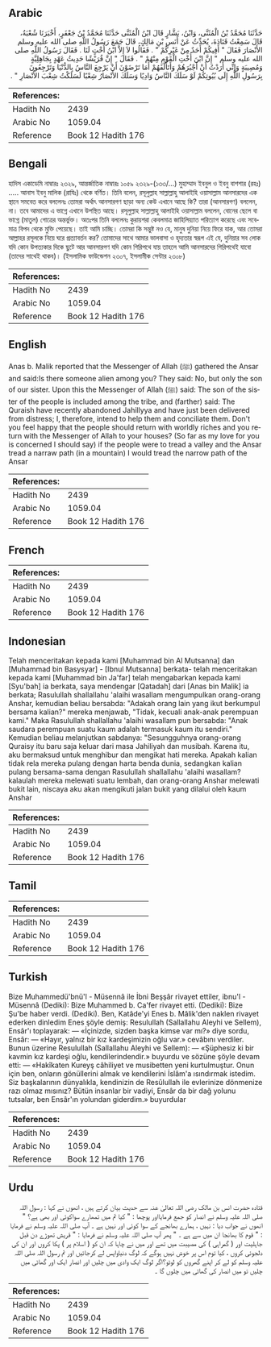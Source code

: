 ## Arabic


<div dir="rtl" lang="ar" style={{fontSize:'larger',backgroundColor:'#f8f9fa',padding:20}}>
حَدَّثَنَا مُحَمَّدُ بْنُ الْمُثَنَّى، وَابْنُ، بَشَّارٍ قَالَ ابْنُ الْمُثَنَّى حَدَّثَنَا مُحَمَّدُ بْنُ جَعْفَرٍ، أَخْبَرَنَا شُعْبَةُ، قَالَ سَمِعْتُ قَتَادَةَ، يُحَدِّثُ عَنْ أَنَسِ بْنِ مَالِكٍ، قَالَ جَمَعَ رَسُولُ اللَّهِ صلى الله عليه وسلم الأَنْصَارَ فَقَالَ ‏"‏ أَفِيكُمْ أَحَدٌ مِنْ غَيْرِكُمْ ‏"‏ ‏.‏ فَقَالُوا لاَ إِلاَّ ابْنُ أُخْتٍ لَنَا ‏.‏ فَقَالَ رَسُولُ اللَّهِ صلى الله عليه وسلم ‏"‏ إِنَّ ابْنَ أُخْتِ الْقَوْمِ مِنْهُمْ ‏"‏ ‏.‏ فَقَالَ ‏"‏ إِنَّ قُرَيْشًا حَدِيثُ عَهْدٍ بِجَاهِلِيَّةٍ وَمُصِيبَةٍ وَإِنِّي أَرَدْتُ أَنْ أَجْبُرَهُمْ وَأَتَأَلَّفَهُمْ أَمَا تَرْضَوْنَ أَنْ يَرْجِعَ النَّاسُ بِالدُّنْيَا وَتَرْجِعُونَ بِرَسُولِ اللَّهِ إِلَى بُيُوتِكُمْ لَوْ سَلَكَ النَّاسُ وَادِيًا وَسَلَكَ الأَنْصَارُ شِعْبًا لَسَلَكْتُ شِعْبَ الأَنْصَارِ ‏"‏ ‏.‏
</div>
<div style={{backgroundColor:'#f8f9fa',padding:20, marginBottom: 10}}><table> <thead> <tr> <th>References:</th> <th></th> </tr> </thead> <tbody><tr><td>Hadith No</td><td>2439</td></tr><tr><td>Arabic No</td><td>1059.04</td></tr><tr><td>Reference</td><td>Book 12 Hadith 176</td></tr></tbody></table></div>

## Bengali


<div dir="ltr" lang="bn" style={{fontSize:'larger',backgroundColor:'#f8f9fa',padding:20}}>
হাদিস একাডেমি নাম্বারঃ ২৩২৯, আন্তর্জাতিক নাম্বারঃ ১০৫৯ ২৩২৯-(১৩৩/...) মুহাম্মাদ ইবনুল ও ইবনু বাশশার (রহঃ) ..... আনাস ইবনু মালিক (রাযিঃ) থেকে বর্ণিত। তিনি বলেন, রসূলুল্লাহ সাল্লাল্লাহু আলাইহি ওয়াসাল্লাম আনসারদের এক স্থানে সমবেত করে বললেনঃ তোমরা অর্থাৎ আনসারগণ ছাড়া অন্য কেউ এখানে আছে কি? তারা (আনসারগণ) বললেন, না। তবে আমাদের এ ভাগ্নে এখানে উপস্থিত আছে। রসূলুল্লাহ সাল্লাল্লাহু আলাইহি ওয়াসাল্লাম বললেন, বোনের ছেলে বা ভাগ্নে (মাতুল) গোত্রের অন্তর্ভুক্ত। অতঃপর তিনি বললেনঃ কুরায়শরা কেবলমাত্র জাহিলিয়্যাত পরিত্যাগ করেছে এবং সবেমাত্র বিপদ থেকে মুক্তি পেয়েছে। তাই আমি চাচ্ছি। তোমরা কি সন্তুষ্ট নও যে, মানুষ দুনিয়া নিয়ে ফিরে যাক, আর তোমরা আল্লাহর রসূলকে নিয়ে ঘরে প্রত্যাবর্তন কর? তোমাদের সাথে আমার ভালবাসা ও হৃদ্যতার স্বরূপ এই যে, দুনিয়ার সব লোক যদি কোন উপত্যকার দিকে ছুটে আর আনসারগণ যদি কোন গিরিপথে যায় তাহলে আমি আনসারদের গিরিপথেই যাবো (তাদের সাথেই থাকব)। (ইসলামিক ফাউন্ডেশন ২৩০৭, ইসলামীক সেন্টার ২৩০৮)
</div>
<div style={{backgroundColor:'#f8f9fa',padding:20, marginBottom: 10}}><table> <thead> <tr> <th>References:</th> <th></th> </tr> </thead> <tbody><tr><td>Hadith No</td><td>2439</td></tr><tr><td>Arabic No</td><td>1059.04</td></tr><tr><td>Reference</td><td>Book 12 Hadith 176</td></tr></tbody></table></div>

## English


<div dir="ltr" lang="en" style={{fontSize:'larger',backgroundColor:'#f8f9fa',padding:20}}>
Anas b. Malik reported that the Messenger of Allah (ﷺ) gathered the Ansar and said:Is there someone alien among you? They said: No, but only the son of our sister. Upon this the Messenger of Allah (ﷺ) said: The son of the sister of the people is included among the tribe, and (farther) said: The Quraish have recently abandoned Jahillyya and have just been delivered from distress; I, therefore, intend to help them and conciliate them. Don't you feel happy that the people should return with worldly riches and you return with the Messenger of Allah to your houses? (So far as my love for you is concerned I should say) if the people were to tread a valley and the Ansar tread a narraw path (in a mountain) I would tread the narrow path of the Ansar
</div>
<div style={{backgroundColor:'#f8f9fa',padding:20, marginBottom: 10}}><table> <thead> <tr> <th>References:</th> <th></th> </tr> </thead> <tbody><tr><td>Hadith No</td><td>2439</td></tr><tr><td>Arabic No</td><td>1059.04</td></tr><tr><td>Reference</td><td>Book 12 Hadith 176</td></tr></tbody></table></div>

## French


<div dir="ltr" lang="fr" style={{fontSize:'larger',backgroundColor:'#f8f9fa',padding:20}}>

</div>
<div style={{backgroundColor:'#f8f9fa',padding:20, marginBottom: 10}}><table> <thead> <tr> <th>References:</th> <th></th> </tr> </thead> <tbody><tr><td>Hadith No</td><td>2439</td></tr><tr><td>Arabic No</td><td>1059.04</td></tr><tr><td>Reference</td><td>Book 12 Hadith 176</td></tr></tbody></table></div>

## Indonesian


<div dir="ltr" lang="id" style={{fontSize:'larger',backgroundColor:'#f8f9fa',padding:20}}>
Telah menceritakan kepada kami [Muhammad bin Al Mutsanna] dan [Muhammad bin Basysyar] - [Ibnul Mutsanna] berkata- telah menceritakan kepada kami [Muhammad bin Ja'far] telah mengabarkan kepada kami [Syu'bah] ia berkata, saya mendengar [Qatadah] dari [Anas bin Malik] ia berkata; Rasulullah shallallahu 'alaihi wasallam mengumpulkan orang-orang Anshar, kemudian beliau bersabda: "Adakah orang lain yang ikut berkumpul bersama kalian?" mereka menjawab, "Tidak, kecuali anak-anak perempuan kami." Maka Rasulullah shallallahu 'alaihi wasallam pun bersabda: "Anak saudara perempuan suatu kaum adalah termasuk kaum itu sendiri." Kemudian beliau melanjutkan sabdanya: "Sesungguhnya orang-orang Quraisy itu baru saja keluar dari masa Jahiliyah dan musibah. Karena itu, aku bermaksud untuk menghibur dan mengikat hati mereka. Apakah kalian tidak rela mereka pulang dengan harta benda dunia, sedangkan kalian pulang bersama-sama dengan Rasulullah shallallahu 'alaihi wasallam? kalaulah mereka melewati suatu lembah, dan orang-orang Anshar melewati bukit lain, niscaya aku akan mengikuti jalan bukit yang dilalui oleh kaum Anshar
</div>
<div style={{backgroundColor:'#f8f9fa',padding:20, marginBottom: 10}}><table> <thead> <tr> <th>References:</th> <th></th> </tr> </thead> <tbody><tr><td>Hadith No</td><td>2439</td></tr><tr><td>Arabic No</td><td>1059.04</td></tr><tr><td>Reference</td><td>Book 12 Hadith 176</td></tr></tbody></table></div>

## Tamil


<div dir="ltr" lang="ta" style={{fontSize:'larger',backgroundColor:'#f8f9fa',padding:20}}>

</div>
<div style={{backgroundColor:'#f8f9fa',padding:20, marginBottom: 10}}><table> <thead> <tr> <th>References:</th> <th></th> </tr> </thead> <tbody><tr><td>Hadith No</td><td>2439</td></tr><tr><td>Arabic No</td><td>1059.04</td></tr><tr><td>Reference</td><td>Book 12 Hadith 176</td></tr></tbody></table></div>

## Turkish


<div dir="ltr" lang="tr" style={{fontSize:'larger',backgroundColor:'#f8f9fa',padding:20}}>
Bize Muhammedü'bnü'l - Müsennâ ile İbni Beşşâr rivayet ettiler, ibnu'l - Müsennâ (Dediki): Bize Muhammed b. Ca'fer rivayet etti. (Dediki): Bize Şu'be haber verdi. (Dediki). Ben, Katâde'yi Enes b. Mâlik'den naklen rivayet ederken dinledim Enes şöyle demiş: Resulullah (Sallallahu Aleyhi ve Sellem), Ensâr'ı toplayarak: — «İçinizde, sizden başka kimse var mı?» diye sordu, Ensâr: — «Hayır, yalnız bir kız kardeşimizin oğlu var.» cevâbını verdiler. Bunun üzerine Resulullah (Sallallahu Aleyhi ve Sellem): — «Şüphesiz ki bir kavmin kız kardeşi oğlu, kendilerindendir.» buyurdu ve sözüne şöyle devam etti: — «Hakîkaten Kureyş câhiliyet ve musibetten yeni kurtulmuştur. Onun için ben, onların gönüllerini almak ve kendilerini İslâm'a ısındırmak istedim. Siz başkalarının dünyalıkla, kendinizin de Resûlullah ile evlerinize dönmenize razı olmaz mısınız? Bütün insanlar bir vadiyi, Ensâr da bir dağ yolunu tutsalar, ben Ensâr'ın yolundan giderdim.» buyurdular
</div>
<div style={{backgroundColor:'#f8f9fa',padding:20, marginBottom: 10}}><table> <thead> <tr> <th>References:</th> <th></th> </tr> </thead> <tbody><tr><td>Hadith No</td><td>2439</td></tr><tr><td>Arabic No</td><td>1059.04</td></tr><tr><td>Reference</td><td>Book 12 Hadith 176</td></tr></tbody></table></div>

## Urdu


<div dir="rtl" lang="ur" style={{fontSize:'larger',backgroundColor:'#f8f9fa',padding:20}}>
قتادہ حضرت انس بن مالک رضی اللہ تعالیٰ عنہ سے حدیث بیان کرتے ہیں ، انھوں نے کہا : رسول اللہ صلی اللہ علیہ وسلم نے انصار کو جمع فرمایااور پوچھا : " کیا تم میں تمھارے سواکوئی اور بھی ہے؟ " انھوں نے جواب دیا : نہیں ، ہمارے بھانجے کے سوا کوئی اور نہیں ہے ۔ آپ صلی اللہ علیہ وسلم نے فرمایا : " قوم کا بھانجا ان میں سے ہے ۔ " پھر آپ صلی اللہ علیہ وسلم نے فرمایا : " قریش تھوڑے دن قبل جاہلیت اور ( گمراہی ) کی مصیبت میں تھے اور میں نے چاہا کہ ان کو ( اسلام پر ) پکا کروں اور ان کی دلجوئی کروں ، کیا توم اس پر خوش نہیں ہوگے کہ لوگ دنیاواپس لے کرجائیں اور تم رسول اللہ صلی اللہ علیہ وسلم کو لے کر اپنے گھروں کو لوٹو؟اگر لوگ ایک وادی میں چلیں اور انصار ایک اور گھاٹی میں چلیں تو میں انصار کی گھاٹی میں چلوں گا ۔
</div>
<div style={{backgroundColor:'#f8f9fa',padding:20, marginBottom: 10}}><table> <thead> <tr> <th>References:</th> <th></th> </tr> </thead> <tbody><tr><td>Hadith No</td><td>2439</td></tr><tr><td>Arabic No</td><td>1059.04</td></tr><tr><td>Reference</td><td>Book 12 Hadith 176</td></tr></tbody></table></div>